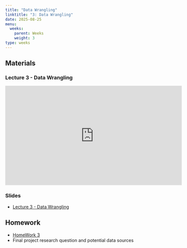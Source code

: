 ```yaml
---
title: "Data Wrangling"
linktitle: "3: Data Wrangling"
date: 2025-08-25
menu:
  weeks:
    parent: Weeks
    weight: 3
type: weeks
---
```


## Materials

### Lecture 3 - Data Wrangling
<iframe width="560" height="315" src="https://www.youtube.com/embed/Nka7Ma7vBFI" title="PSC 4175 - Lecture 3 - Data Wrangling" frameborder="0" allow="accelerometer; autoplay; clipboard-write; encrypted-media; gyroscope; picture-in-picture; web-share" referrerpolicy="strict-origin-when-cross-origin" allowfullscreen></iframe>

### Slides
- [Lecture 3 - Data Wrangling](../../lectures/3_DataWrangling.html)


## Homework
- [HomeWork 3](../../homeworks/psc4175_hw_3/)
- Final project research question and potential data sources